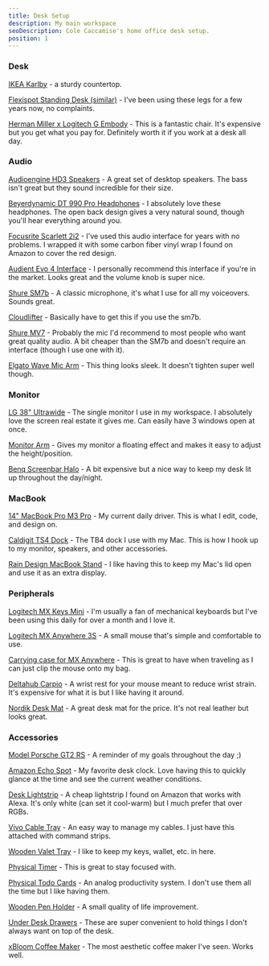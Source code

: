 ```yaml
---
title: Desk Setup
description: My main workspace
seoDescription: Cole Caccamise's home office desk setup.
position: 1
---
```


### Desk

[IKEA Karlby](https://caccamise.link/karlby) - a sturdy countertop.

[Flexispot Standing Desk (similar)](https://caccamise.link/standing-desk) - I've been using these legs for a few years now, no complaints.

[Herman Miller x Logitech G Embody](https://caccamise.link/embody) - This is a fantastic chair. It's expensive but you get what you pay for. Definitely worth it if you work at a desk all day.

### Audio

[Audioengine HD3 Speakers](https://caccamise.link/hd3) - A great set of desktop speakers. The bass isn't great but they sound incredible for their size.

[Beyerdynamic DT 990 Pro Headphones](https://caccamise.link/dt-990) - I absolutely love these headphones. The open back design gives a very natural sound, though you'll hear everything around you.

[Focusrite Scarlett 2i2](https://caccamise.link/focusrite) - I've used this audio interface for years with no problems. I wrapped it with some carbon fiber vinyl wrap I found on Amazon to cover the red design.

[Audient Evo 4 Interface](https://caccamise.link/evo) - I personally recommend this interface if you're in the market. Looks great and the volume knob is super nice.

[Shure SM7b](https://caccamise.link/sm7b) - A classic microphone, it's what I use for all my voiceovers. Sounds great.

[Cloudlifter](https://caccamise.link/cloud) - Basically have to get this if you use the sm7b.

[Shure MV7](https://caccamise.link/mv7) - Probably the mic I'd recommend to most people who want great quality audio. A bit cheaper than the SM7b and doesn't require an interface (though I use one with it).

[Elgato Wave Mic Arm](https://caccamise.link/elgato-wave) - This thing looks sleek. It doesn't tighten super well though.

### Monitor

[LG 38" Ultrawide](https://caccamise.link/ultrawide) - The single monitor I use in my workspace. I absolutely love the screen real estate it gives me. Can easily have 3 windows open at once.

[Monitor Arm](https://caccamise.link/monitor-arm) - Gives my monitor a floating effect and makes it easy to adjust the height/position.

[Benq Screenbar Halo](https://caccamise.link/halo) - A bit expensive but a nice way to keep my desk lit up throughout the day/night.

### MacBook

[14" MacBook Pro M3 Pro](https://caccamise.link/m3-pro) - My current daily driver. This is what I edit, code, and design on.

[Caldigit TS4 Dock](https://caccamise.link/caldigit) - The TB4 dock I use with my Mac. This is how I hook up to my monitor, speakers, and other accessories.

[Rain Design MacBook Stand](https://caccamise.link/mac-stand) - I like having this to keep my Mac's lid open and use it as an extra display.

### Peripherals

[Logitech MX Keys Mini](https://caccamise.link/keys) - I'm usually a fan of mechanical keyboards but I've been using this daily for over a month and I love it.

[Logitech MX Anywhere 3S](https://caccamise.link/anywhere) - A small mouse that's simple and comfortable to use.

[Carrying case for MX Anywhere](https://caccamise.link/anywhere) - This is great to have when traveling as I can just clip the mouse onto my bag.

[Deltahub Carpio](https://caccamise.link/carpio) - A wrist rest for your mouse meant to reduce wrist strain. It's expensive for what it is but I like having it around.

[Nordik Desk Mat](https://caccamise.link/mat) - A great desk mat for the price. It's not real leather but looks great.

### Accessories

[Model Porsche GT2 RS](https://caccamise.link/gt2-rs) - A reminder of my goals throughout the day ;)

[Amazon Echo Spot](https://caccamise.link/spot) - My favorite desk clock. Love having this to quickly glance at the time and see the current weather conditions.

[Desk Lightstrip](https://caccamise.link/lights) - A cheap lightstrip I found on Amazon that works with Alexa. It's only white (can set it cool-warm) but I much prefer that over RGBs.

[Vivo Cable Tray](https://caccamise.link/cable-tray) - An easy way to manage my cables. I just have this attached with command strips.

[Wooden Valet Tray](https://caccamise.link/valet) - I like to keep my keys, wallet, etc. in here.

[Physical Timer](https://caccamise.link/timer) - This is great to stay focused with.

[Physical Todo Cards](https://caccamise.link/planner) - An analog productivity system. I don't use them all the time but I like having them.

[Wooden Pen Holder](https://caccamise.link/pen-holder) - A small quality of life improvement.

[Under Desk Drawers](https://caccamise.link/drawers) - These are super convenient to hold things I don't always want on top of the desk.

[xBloom Coffee Maker](https://caccamise.link/xbloom) - The most aesthetic coffee maker I've seen. Works well.
